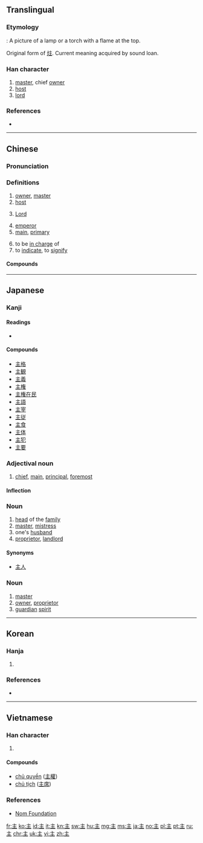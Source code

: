 {{also|王|玉|生|丰}}
==Translingual==
{{stroke order|type=bw}}
{{stroke order|type=jbw}}
{{stroke order|type=animate}}

===Etymology===
{{Han etyl}}
{{liushu|p}} : A picture of a lamp or a torch with a flame at the top.

Original form of [[炷]]. Current meaning acquired by sound loan.

===Han character===
{{Han char|rn=3|rad=丶|as=04|sn=5|four=00104|canj=YG|ids=⿱丶王}}

# [[master]], chief [[owner]]
# [[host]]
# [[lord]]

===References===
* {{Han ref|kx=0080.200|dkj=00100|dj=0163.010|hdz=10044.030|uh=4E3B|ud=20027|bh=A544|bd=42308}}

----

==Chinese==
{{zh-forms}}

===Pronunciation===
{{zh-pron
|m=zhǔ,zhù
|c=zyu2
|h=pfs=chú
|md=ciō/cṳ̄
|mn=chú
|w=2tsr
|mc=y
|oc=y
|cat=n,a
}}

===Definitions===
{{zh-hanzi}}

# [[owner]], [[master]]
# [[host]]
# {{cx|Christianity|lang=zh}} [[Lord]]
# [[emperor]]
# [[main]], [[primary]]
#: {{zh-l|主要}}
# to be [[in charge]] of
# to [[indicate]], to [[signify]]

====Compounds====
{{der5
|{{zh-l|主板}}
|{{zh-l|主办}}
|{{zh-l|主笔}}
|{{zh-l|主币}}
|{{zh-l|主编}}
|{{zh-l|主场}}
|{{zh-l|主持}}
|{{zh-l|主持人}}
|{{zh-l|主厨}}
|{{zh-l|主词}}
|{{zh-l|主次}}
|{{zh-l|主从}}
|{{zh-l|主单位}}
|{{zh-l|主刀}}
|{{zh-l|主导}}
|{{zh-l|主调}}
|{{zh-l|主动}}
|{{zh-l|主动脉}}
|{{zh-l|主队}}
|{{zh-l|主犯}}
|{{zh-l|主峰}}
|{{zh-l|主妇}}
|{{zh-l|主干}}
|{{zh-l|主攻}}
|{{zh-l|主顾}}
|{{zh-l|主观}}
|{{zh-l|主观能动性}}
|{{zh-l|主观唯心主义}}
|{{zh-l|主观主义}}
|{{zh-l|主管}}
|{{zh-l|主婚}}
|{{zh-l|主机}}
|{{zh-l|主祭}}
|{{zh-l|主家}}
|{{zh-l|主见}}
|{{zh-l|主讲}}
|{{zh-l|主将}}
|{{zh-l|主焦点}}
|{{zh-l|主角}}, {{zh-l|主角儿}}
|{{zh-l|主力}}
|{{zh-l|主流}}
|{{zh-l|主权}}
|{{zh-l|主儿}}
|{{zh-l|主人}}
|{{zh-l|主任}}
|{{zh-l|主题}}
|{{zh-l|主体}}
|{{zh-l|主席}}
|{{zh-l|主要}}
|{{zh-l|主页}}
|{{zh-l|主义}}
|{{zh-l|主意}}
|{{zh-l|主音}}
|{{zh-l|主语}}
|{{zh-l|主张}}
|{{zh-l|主掌}}
}}

----

==Japanese==

===Kanji===
{{ja-kanji|grade=3|rs=丶04}}

====Readings====
* {{ja-readings|goon=[[す]] (su)|kanon=[[しゅ]] (shu)|kun=[[ぬし]] (nushi), [[おも]] (omo), [[あるじ]] (aruji)}}

====Compounds====
* [[主格]]
* [[主観]]
* [[主義]]
* [[主権]]
* [[主権在民]]
* [[主語]]
* [[主宰]]
* [[主従]]
* [[主食]]
* [[主体]]
* [[主犯]]
* [[主要]]

===Adjectival noun===
{{ja-adj|infl=な|おも}}

# [[chief]], [[main]], [[principal]], [[foremost]]

====Inflection====
{{ja-na|おも}}

===Noun===
{{ja-noun|しゅ}}

# [[head]] of the [[family]]
# [[master]], [[mistress]]
# one's [[husband]]
# [[proprietor]], [[landlord]]

====Synonyms====
* [[主人]]

===Noun===
{{ja-noun|ぬし}}

# [[master]]
# [[owner]], [[proprietor]]
# [[guardian]] [[spirit]]

----

==Korean==

===Hanja===
{{ko-hanja|hangeul=주|rv=ju|mr=chu|eumhun=[[임금]], [[주인]]|ehrv=imgeum, juin|ehmr=imgǔm, chuin|ehy=}}

# {{defn|lang=ko|sort=丶04}}

===References===
* {{Hanja ref|nav=11557}}

----

==Vietnamese==

===Han character===
{{vi-hantu|[[chúa]], [[chủ]], [[chuá]]|rs=丶04}}

# {{defn|lang=vi|sort=丶04}}

====Compounds====
* [[chủ quyền]] ([[主權]])
* [[chủ tịch]] ([[主席]])

===References===
* [http://nomfoundation.org/common/nom_details.php?codepoint=4e3b Nom Foundation]

[[fr:主]]
[[ko:主]]
[[id:主]]
[[it:主]]
[[kn:主]]
[[sw:主]]
[[hu:主]]
[[mg:主]]
[[ms:主]]
[[ja:主]]
[[no:主]]
[[pl:主]]
[[pt:主]]
[[ru:主]]
[[chr:主]]
[[uk:主]]
[[vi:主]]
[[zh:主]]